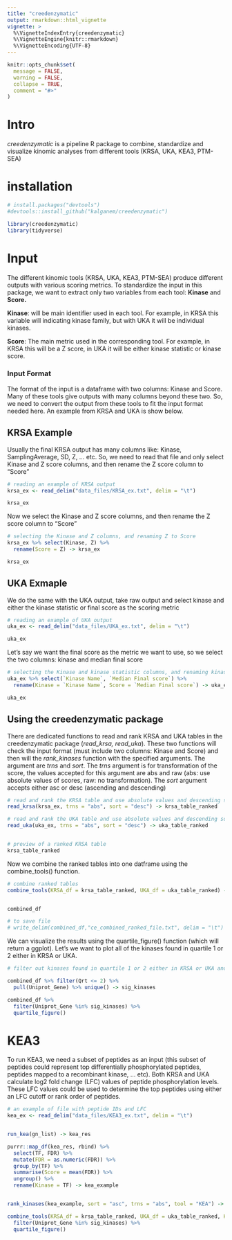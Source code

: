 ```yaml
---
title: "creedenzymatic"
output: rmarkdown::html_vignette
vignette: >
  %\VignetteIndexEntry{creedenzymatic}
  %\VignetteEngine{knitr::rmarkdown}
  %\VignetteEncoding{UTF-8}
---
```


```r
knitr::opts_chunk$set(
  message = FALSE,
  warning = FALSE,
  collapse = TRUE,
  comment = "#>"
)
```

# Intro

*creedenzymatic* is a pipeline R package to combine, standardize and visualize kinomic analyses from different tools (KRSA, UKA, KEA3, PTM-SEA)

# installation

```r
# install.packages("devtools")
#devtools::install_github("kalganem/creedenzymatic")
```

```r
library(creedenzymatic)
library(tidyverse)
```

# Input

The different kinomic tools (KRSA, UKA, KEA3, PTM-SEA) produce different outputs with various scoring metrics. To standardize the input in this package, we want to extract only two variables from each tool: **Kinase** and **Score.**

**Kinase**: will be main identifier used in each tool. For example, in KRSA this variable will indicating kinase family, but with UKA it will be individual kinases.

**Score**: The main metric used in the corresponding tool. For example, in KRSA this will be a Z score, in UKA it will be either kinase statistic or kinase score.

### Input Format

The format of the input is a dataframe with two columns: Kinase and Score. Many of these tools give outputs with many columns beyond these two. So, we need to convert the output from these tools to fit the input format needed here. An example from KRSA and UKA is show below.

## KRSA Example

Usually the final KRSA output has many columns like: Kinase, SamplingAverage, SD, Z, ... etc. So, we need to read that file and only select Kinase and Z score columns, and then rename the Z score column to "Score"

```r

# reading an example of KRSA output
krsa_ex <- read_delim("data_files/KRSA_ex.txt", delim = "\t")

krsa_ex

```

Now we select the Kinase and Z score columns, and then rename the Z score column to "Score"

```r

# selecting the Kinase and Z columns, and renaming Z to Score
krsa_ex %>% select(Kinase, Z) %>% 
  rename(Score = Z) -> krsa_ex

krsa_ex

```

## UKA Exmaple

We do the same with the UKA output, take raw output and select kinase and either the kinase statistic or final score as the scoring metric

```r

# reading an example of UKA output
uka_ex <- read_delim("data_files/UKA_ex.txt", delim = "\t")

uka_ex

```

Let's say we want the final score as the metric we want to use, so we select the two columns: kinase and median final score

```r

# selecting the Kinase and kinase statistic columns, and renaming kinase statistic to Score
uka_ex %>% select(`Kinase Name`, `Median Final score`) %>% 
  rename(Kinase = `Kinase Name`, Score = `Median Final score`) -> uka_ex

uka_ex

```

## Using the creedenzymatic package

There are dedicated functions to read and rank KRSA and UKA tables in the creedenzymatic package (*read_krsa, read_uka*). These two functions will check the input format (must include two columns: Kinase and Score) and then will the *rank_kinases* function with the specified arguments. The argument are *trns* and *sort*. The *trns* argument is for transformation of the score, the values accepted for this argument are abs and raw (abs: use absolute values of scores, raw: no transformation). The *sort* argument accepts either asc or desc (ascending and descending)

```r

# read and rank the KRSA table and use absolute values and descending sorting
read_krsa(krsa_ex, trns = "abs", sort = "desc") -> krsa_table_ranked

# read and rank the UKA table and use absolute values and descending sorting
read_uka(uka_ex, trns = "abs", sort = "desc") -> uka_table_ranked


# preview of a ranked KRSA table
krsa_table_ranked


```

Now we combine the ranked tables into one datframe using the combine_tools() function. 

```r

# combine ranked tables
combine_tools(KRSA_df = krsa_table_ranked, UKA_df = uka_table_ranked) -> combined_df


combined_df

# to save file
# write_delim(combined_df,"ce_combined_ranked_file.txt", delim = "\t")

```

We can visualize the results using the quartile_figure() function (which will return a ggplot). Let's we want to plot all of the kinases found in quartile 1 or 2 either in KRSA or UKA. 

```r

# filter out kinases found in quartile 1 or 2 either in KRSA or UKA and use the quartile_figure() for visualization

combined_df %>% filter(Qrt <= 2) %>% 
  pull(Uniprot_Gene) %>% unique() -> sig_kinases

combined_df %>% 
  filter(Uniprot_Gene %in% sig_kinases) %>% 
  quartile_figure()


```


# KEA3

To run KEA3, we need a subset of peptides as an input (this subset of peptides could represent top differentially phosphorylated peptides, peptides mapped to a recombinant kinase, ... etc). Both KRSA and UKA calculate log2 fold change (LFC) values of peptide phosphorylation levels. These LFC values could be used to determine the top peptides using either an LFC cutoff or rank order of peptides. 

```r

# an example of file with peptide IDs and LFC
kea_ex <- read_delim("data_files/KEA3_ex.txt", delim = "\t")


run_kea(gn_list) -> kea_res

purrr::map_df(kea_res, rbind) %>% 
  select(TF, FDR) %>% 
  mutate(FDR = as.numeric(FDR)) %>%
  group_by(TF) %>% 
  summarise(Score = mean(FDR)) %>% 
  ungroup() %>% 
  rename(Kinase = TF) -> kea_example


rank_kinases(kea_example, sort = "asc", trns = "abs", tool = "KEA") -> kea_table_ranked

combine_tools(KRSA_df = krsa_table_ranked, UKA_df = uka_table_ranked, KEA3_df = kea_table_ranked) %>% 
  filter(Uniprot_Gene %in% sig_kinases) %>% 
  quartile_figure()


```

